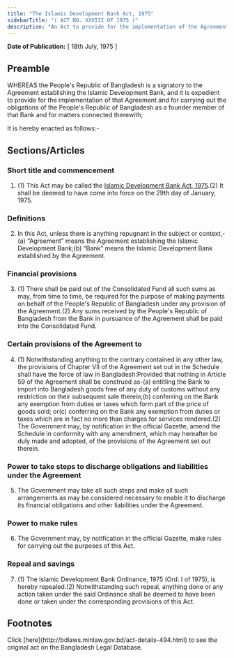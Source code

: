```yaml
---
title: "The Islamic Development Bank Act, 1975"
sidebarTitle: "( ACT NO. XXVIII OF 1975 )"
description: "An Act to provide for the implementation of the Agreement establishing the Islamic Development Bank."
---
```


**Date of Publication:** [ 18th July, 1975 ]

## Preamble

WHEREAS the People's Republic of Bangladesh is a signatory to the Agreement establishing the Islamic Development Bank, and it is expedient to provide for the implementation of that Agreement and for carrying out the obligations of the People's Republic of Bangladesh as a founder member of that Bank and for matters connected therewith;

It is hereby enacted as follows:-

## Sections/Articles

### Short title and commencement

1. (1) This Act may be called the [Islamic Development Bank Act, 1975](/act-494.html "Islamic Development Bank Act, 1975").(2) It shall be deemed to have come into force on the 29th day of January, 1975.

### Definitions

2. In this Act, unless there is anything repugnant in the subject or context,-(a) “Agreement” means the Agreement establishing the Islamic Development Bank;(b) “Bank” means the Islamic Development Bank established by the Agreement.

### Financial provisions

3. (1) There shall be paid out of the Consolidated Fund all such sums as may, from time to time, be required for the purpose of making payments on behalf of the People's Republic of Bangladesh under any provision of the Agreement.(2) Any sums received by the People's Republic of Bangladesh from the Bank in pursuance of the Agreement shall be paid into the Consolidated Fund.

### Certain provisions of the Agreement to

4. (1) Notwithstanding anything to the contrary contained in any other law, the provisions of Chapter VII of the Agreement set out in the Schedule shall have the force of law in Bangladesh:Provided that nothing in Article 59 of the Agreement shall be construed as-(a) entitling the Bank to import into Bangladesh goods free of any duty of customs without any restriction on their subsequent sale therein;(b) conferring on the Bank any exemption from duties or taxes which form part of the price of goods sold; or(c) conferring on the Bank any exemption from duties or taxes which are in fact no more than charges for services rendered.(2) The Government may, by notification in the official Gazette, amend the Schedule in conformity with any amendment, which may hereafter be duly made and adopted, of the provisions of the Agreement set out therein.

### Power to take steps to discharge obligations and liabilities under the Agreement

5. The Government may take all such steps and make all such arrangements as may be considered necessary to enable it to discharge its financial obligations and other liabilities under the Agreement.

### Power to make rules

6. The Government may, by notification in the official Gazette, make rules for carrying out the purposes of this Act.

### Repeal and savings

7. (1) The Islamic Development Bank Ordinance, 1975 (Ord. I of 1975), is hereby repealed.(2) Notwithstanding such repeal, anything done or any action taken under the said Ordinance shall be deemed to have been done or taken under the corresponding provisions of this Act.

## Footnotes

<Note>
  Click [here](http://bdlaws.minlaw.gov.bd/act-details-494.html) to see the original act on the Bangladesh Legal Database.
</Note>
